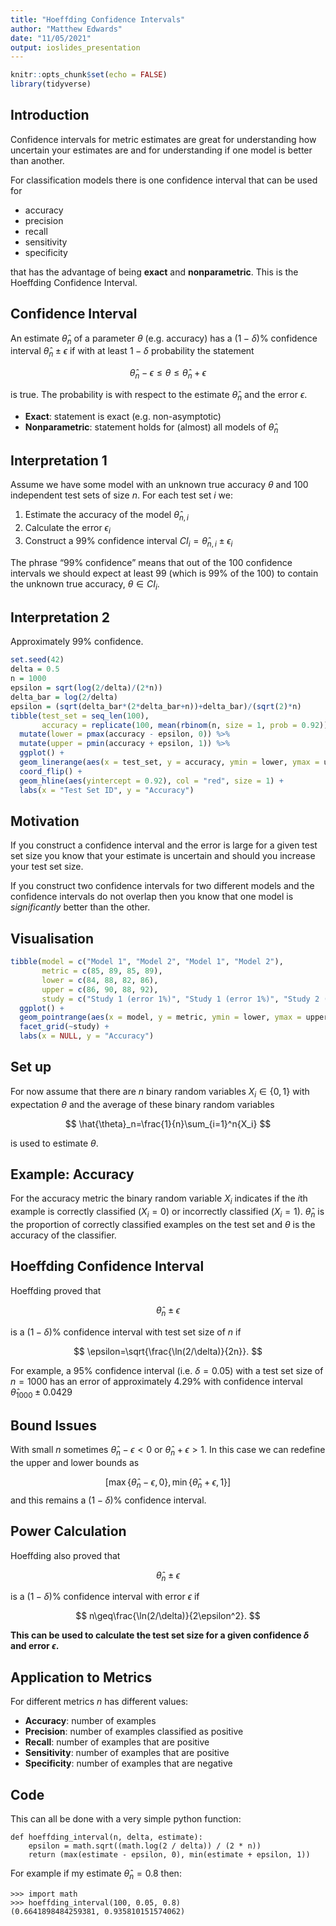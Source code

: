 ```yaml
---
title: "Hoeffding Confidence Intervals"
author: "Matthew Edwards"
date: "11/05/2021"
output: ioslides_presentation
---
```


```r
knitr::opts_chunk$set(echo = FALSE)
library(tidyverse)
```

## Introduction

Confidence intervals for metric estimates are great for understanding how uncertain your estimates are and for understanding if one model is better than another. 

For classification models there is one confidence interval that can be used for 

- accuracy
- precision
- recall
- sensitivity
- specificity 

that has the advantage of being **exact** and **nonparametric**. This is the Hoeffding Confidence Interval.

## Confidence Interval

An estimate $\hat\theta_n$ of a parameter $\theta$ (e.g. accuracy) has a $(1-\delta)$% confidence interval $\hat\theta_n\pm\epsilon$ if with at least $1-\delta$ probability the statement

$$
\hat\theta_n-\epsilon\leq\theta\leq\hat\theta_n+\epsilon
$$

is true. The probability is with respect to the estimate $\hat\theta_n$ and the error $\epsilon$.

- **Exact**: statement is exact (e.g. non-asymptotic)
- **Nonparametric**: statement holds for (almost) all models of $\hat\theta_n$

## Interpretation 1

Assume we have some model with an unknown true accuracy $\theta$ and 100 independent test sets of size $n$. For each test set $i$ we:

 1. Estimate the accuracy of the model $\hat\theta_{n,i}$
 2. Calculate the error $\epsilon_i$
 3. Construct a 99% confidence interval $CI_i = \hat\theta_{n,i}\pm\epsilon_i$

The phrase "99% confidence" means that out of the 100 confidence intervals we should expect at least 99 (which is 99% of the 100) to contain the unknown true accuracy, $\theta\in CI_i$.

## Interpretation 2

Approximately 99% confidence.

```r
set.seed(42)
delta = 0.5
n = 1000
epsilon = sqrt(log(2/delta)/(2*n)) 
delta_bar = log(2/delta)
epsilon = (sqrt(delta_bar*(2*delta_bar+n))+delta_bar)/(sqrt(2)*n)
tibble(test_set = seq_len(100),
       accuracy = replicate(100, mean(rbinom(n, size = 1, prob = 0.92)))) %>% 
  mutate(lower = pmax(accuracy - epsilon, 0)) %>% 
  mutate(upper = pmin(accuracy + epsilon, 1)) %>% 
  ggplot() +
  geom_linerange(aes(x = test_set, y = accuracy, ymin = lower, ymax = upper)) +
  coord_flip() +
  geom_hline(aes(yintercept = 0.92), col = "red", size = 1) +
  labs(x = "Test Set ID", y = "Accuracy")
```

## Motivation

If you construct a confidence interval and the error is large for a given test set size you know that your estimate is uncertain and should you increase your test set size.

If you construct two confidence intervals for two different models and the confidence intervals do not overlap then you know that one model is *significantly* better than the other. 

## Visualisation

```r
tibble(model = c("Model 1", "Model 2", "Model 1", "Model 2"), 
       metric = c(85, 89, 85, 89),
       lower = c(84, 88, 82, 86),
       upper = c(86, 90, 88, 92),
       study = c("Study 1 (error 1%)", "Study 1 (error 1%)", "Study 2 (error 3%)", "Study 2 (error 3%)")) %>% 
  ggplot() +
  geom_pointrange(aes(x = model, y = metric, ymin = lower, ymax = upper)) +
  facet_grid(~study) +
  labs(x = NULL, y = "Accuracy")
```

## Set up

For now assume that there are $n$ binary random variables $X_i\in\{0,1\}$ with expectation $\theta$ and the average of these binary random variables

$$
\hat{\theta}_n=\frac{1}{n}\sum_{i=1}^n{X_i}
$$

is used to estimate $\theta$.

## Example: Accuracy

For the accuracy metric the binary random variable $X_i$ indicates if the $i$th example is correctly classified ($X_i=0$) or incorrectly classified ($X_i=1$). $\hat{\theta}_n$ is the proportion of correctly classified examples on the test set and $\theta$ is the accuracy of the classifier.

## Hoeffding Confidence Interval

Hoeffding proved that

$$
\hat{\theta}_n\pm\epsilon
$$

is a $(1-\delta)$% confidence interval with test set size of $n$ if

$$
\epsilon=\sqrt{\frac{\ln(2/\delta)}{2n}}.
$$

For example, a 95% confidence interval (i.e. $\delta=0.05$) with a test set size of $n=1000$ has an error of approximately 4.29% with confidence interval $\hat{\theta}_{1000}\pm0.0429$

## Bound Issues

With small $n$ sometimes $\hat{\theta}_n-\epsilon<0$ or $\hat{\theta}_n+\epsilon>1$. In this case we can redefine the upper and lower bounds as

$$
[\max\{\hat{\theta}_n-\epsilon, 0\}, \min\{\hat{\theta}_n+\epsilon, 1\}]
$$
and this remains a $(1-\delta)$% confidence interval.

## Power Calculation

Hoeffding also proved that 

$$
\hat{\theta}_n\pm\epsilon
$$

is a $(1-\delta)$% confidence interval with error $\epsilon$ if 

$$
n\geq\frac{\ln(2/\delta)}{2\epsilon^2}.
$$

**This can be used to calculate the test set size for a given confidence $\delta$ and error $\epsilon$.**

## Application to Metrics

For different metrics $n$ has different values:

- **Accuracy**: number of examples
- **Precision**: number of examples classified as positive
- **Recall**: number of examples that are positive
- **Sensitivity**: number of examples that are positive
- **Specificity**: number of examples that are negative

## Code

This can all be done with a very simple python function:

```
def hoeffding_interval(n, delta, estimate):
    epsilon = math.sqrt((math.log(2 / delta)) / (2 * n))
    return (max(estimate - epsilon, 0), min(estimate + epsilon, 1))
```

For example if my estimate $\hat{\theta}_n=0.8$ then:

```
>>> import math
>>> hoeffding_interval(100, 0.05, 0.8)
(0.6641898484259381, 0.935810151574062)
```